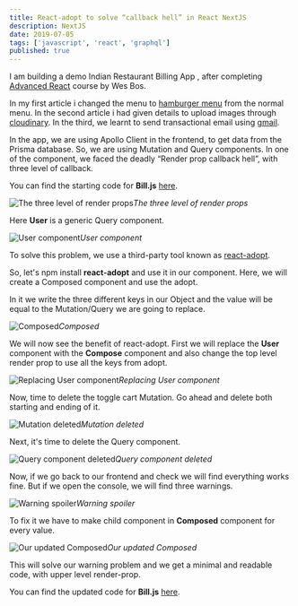 ```yaml
---
title: React-adopt to solve “callback hell” in React NextJS
description: NextJS
date: 2019-07-05
tags: ['javascript', 'react', 'graphql']
published: true
---
```


I am building a demo Indian Restaurant Billing App , after completing [Advanced React](https://advancedreact.com/) course by Wes Bos.

In my first article i changed the menu to [hamburger menu](https://thewebdev.tech/hamburger-menu-react-nextjs) from the normal menu.
In the second article i had given details to upload images through [cloudinary](https://thewebdev.tech/cloudinary-image-management-react-nextjs).
In the third, we learnt to send transactional email using [gmail](https://thewebdev.tech/transactional-emails-gmail-react-nextjs).

In the app, we are using Apollo Client in the frontend, to get data from the Prisma database. So, we are using Mutation and Query components. In one of the component, we faced the deadly “Render prop callback hell”, with three level of callback.

You can find the starting code for **Bill.js** [here](https://github.com/nabendu82/BillingRestro/blob/c3728cbb0bfc5c0d8ab4e32e3c4eaab3df661d0b/frontend/components/Bill.js).

![The three level of render props](https://res.cloudinary.com/dxkxvfo2o/image/upload/v1590294671/ReactNextJS/4/1_evluk2.png)*The three level of render props*

Here **User** is a generic Query component.

![User component](https://res.cloudinary.com/dxkxvfo2o/image/upload/v1590294671/ReactNextJS/4/2_axrort.png)*User component*

To solve this problem, we use a third-party tool known as [react-adopt](https://github.com/pedronauck/react-adopt/blob/master/README.md).

So, let's npm install **react-adopt** and use it in our component. Here, we will create a Composed component and use the adopt.

In it we write the three different keys in our Object and the value will be equal to the Mutation/Query we are going to replace.

![Composed](https://res.cloudinary.com/dxkxvfo2o/image/upload/v1590294671/ReactNextJS/4/3_t8ooz0.png)*Composed*

We will now see the benefit of react-adopt. First we will replace the **User** component with the **Compose** component and also change the top level render prop to use all the keys from adopt.

![Replacing User component](https://res.cloudinary.com/dxkxvfo2o/image/upload/v1590294670/ReactNextJS/4/4_ffexp3.png)*Replacing User component*

Now, time to delete the toggle cart Mutation. Go ahead and delete both starting and ending of it.

![Mutation deleted](https://res.cloudinary.com/dxkxvfo2o/image/upload/v1590294671/ReactNextJS/4/5_ftpktd.png)*Mutation deleted*

Next, it's time to delete the Query component.

![Query component deleted](https://res.cloudinary.com/dxkxvfo2o/image/upload/v1590294671/ReactNextJS/4/6_bvg3i1.png)*Query component deleted*

Now, if we go back to our frontend and check we will find everything works fine. But if we open the console, we will find three warnings.

![Warning spoiler](https://res.cloudinary.com/dxkxvfo2o/image/upload/v1590294672/ReactNextJS/4/7_gvmlhf.png)*Warning spoiler*

To fix it we have to make child component in **Composed** component for every value.

![Our updated Composed](https://res.cloudinary.com/dxkxvfo2o/image/upload/v1590294672/ReactNextJS/4/8_fwljdc.png)*Our updated Composed*

This will solve our warning problem and we get a minimal and readable code, with upper level render-prop.

You can find the updated code for **Bill.js** [here](https://github.com/nabendu82/BillingRestro/blob/45f7da36d592316bb7a499bbe3d8d926c905235e/frontend/components/Bill.js).
